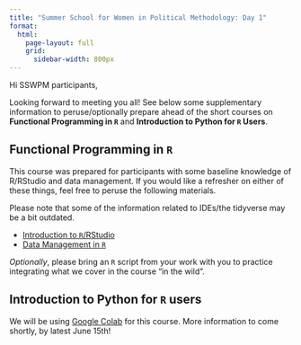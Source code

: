 ```yaml
---
title: "Summer School for Women in Political Methodology: Day 1" 
format: 
  html: 
    page-layout: full
    grid: 
      sidebar-width: 800px
---
```


Hi SSWPM participants, 

Looking forward to meeting you all! See below some supplementary information to peruse/optionally prepare ahead of the short courses on <b>Functional Programming in `R`</b> and <b>Introduction to Python for `R` Users</b>. 

## Functional Programming in `R`

This course was prepared for participants with some baseline knowledge of R/RStudio and data management. If you would like a refresher on either of these things, feel free to peruse the following materials.

Please note that some of the information related to IDEs/the tidyverse may be a bit outdated. 

- [Introduction to `R`/RStudio](files/HertieDSWorkshop_Session1.pdf)
- [Data Management in `R`](files/HertieDSWorkshop_Session2.pdf)

_Optionally_, please bring an `R` script from your work with you to practice integrating what we cover in the course "in the wild".  

## Introduction to Python for `R` users

We will be using [Google Colab](https://colab.research.google.com/) for this course. More information to come shortly, by latest June 15th! 